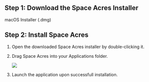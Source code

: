 
## Step 1: Download the Space Acres Installer
<div className={`${styles.buttons} ${styles.flexContainer}`}>
    <Link
        className="button button--secondary"
        to="https://github.com/autonomys/space-acres/releases/download/0.1.33/space-acres-0.1.33.dmg"
        style={{ display: 'flex', flexDirection: 'column', alignItems: 'center', justifyContent: 'center', textAlign: 'center', padding: '10px' }}>
        <span style={{ fontSize: '20px' }}>macOS Installer</span>
        <span style={{ fontSize: '14px' }}>(.dmg)</span>
    </Link>
</div>

## Step 2: Install Space Acres

1. Open the downloaded Space Acres installer by double-clicking it. 
2. Drag Space Acres into your Applications folder.
    
    ![](/img/doc-imgs/space-acres/mac-space-acres-setup-1.png)
3. Launch the application upon successfull installation. 

